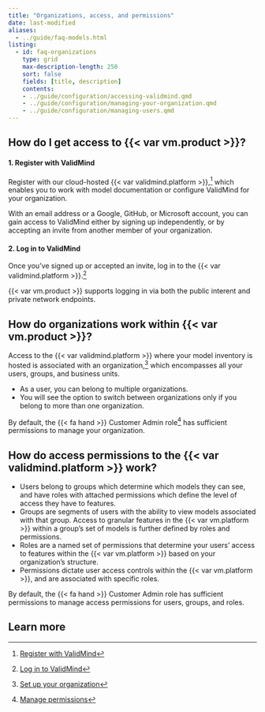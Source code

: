 ```yaml
---
title: "Organizations, access, and permissions"
date: last-modified
aliases:
  - ../guide/faq-models.html
listing:
  - id: faq-organizations
    type: grid
    max-description-length: 250
    sort: false
    fields: [title, description]
    contents:
    - ../guide/configuration/accessing-validmind.qmd
    - ../guide/configuration/managing-your-organization.qmd
    - ../guide/configuration/managing-users.qmd
---
```


## How do I get access to {{< var vm.product >}}?

#### 1. Register with ValidMind

Register with our cloud-hosted {{< var validmind.platform >}},[^1] which enables you to work with model documentation or configure ValidMind for your organization.

With an email address or a Google, GitHub, or Microsoft account, you can gain access to ValidMind either by signing up independently, or by accepting an invite from another member of your organization.

#### 2. Log in to ValidMind

Once you've signed up or accepted an invite, log in to the {{< var validmind.platform >}}.[^2]

{{< var vm.product >}} supports logging in via both the public interent and private network endpoints.

## How do organizations work within {{< var vm.product >}}?

Access to the {{< var validmind.platform >}} where your model inventory is hosted is associated with an organization,[^3] which encompasses all your users, groups, and business units. 

- As a user, you can belong to multiple organizations.
- You will see the option to switch between organizations only if you belong to more than one organization.

::: {.callout}
By default, the [{{< fa hand >}} Customer Admin]{.bubble} role[^4] has sufficient permissions to manage your organization.
:::

## How do access permissions to the {{< var validmind.platform >}} work? 

 - Users belong to groups which determine which models they can see, and have roles with attached permissions which define the level of access they have to features.
 - Groups are segments of users with the ability to view models associated with that group. Access to granular features in the {{< var vm.platform >}} within a group’s set of models is further defined by roles and permissions.
 - Roles are a named set of permissions that determine your users’ access to features within the {{< var vm.platform >}} based on your organization’s structure. 
 - Permissions dictate user access controls within the {{< var vm.platform >}}, and are associated with specific roles.

::: {.callout}
By default, the [{{< fa hand >}} Customer Admin]{.bubble} role has sufficient permissions to manage access permissions for users, groups, and roles.
:::

## Learn more

:::{#faq-inventory}
:::


<!-- FOOTNOTES -->

[^1]: [Register with ValidMind](/guide/configuration/register-with-validmind.qmd)

[^2]: [Log in to ValidMind](/guide/configuration/log-in-to-validmind.qmd)

[^3]: [Set up your organization](/guide/configuration/set-up-your-organization.qmd)

[^4]: [Manage permissions](/guide/configuration/manage-permissions.qmd)
